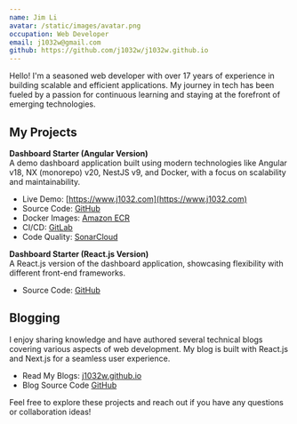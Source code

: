 ```yaml
---
name: Jim Li
avatar: /static/images/avatar.png
occupation: Web Developer
email: j1032w@gmail.com
github: https://github.com/j1032w/j1032w.github.io
---
```


Hello! I'm a seasoned web developer with over 17 years of experience in building scalable and efficient applications. My journey in tech has been fueled by a passion for continuous learning and staying at the forefront of emerging technologies.

## My Projects
**Dashboard Starter (Angular Version)**\
A demo dashboard application built using modern technologies like Angular v18, NX (monorepo) v20, NestJS v9, and Docker, with a focus on scalability and maintainability.
- Live Demo: [https://www.j1032.com](https://www.j1032.com)
- Source Code: [GitHub](https://github.com/j1032w/dashboard-starter)
- Docker Images: [Amazon ECR](https://gallery.ecr.aws/x0r2c3f9/das)
- CI/CD: [GitLab](https://gitlab.com/j1032w/dashboard-starter/-/pipelines)
- Code Quality: [SonarCloud](https://sonarcloud.io/dashboard?id=j1032w_dashboard-starter)


**Dashboard Starter (React.js Version)**\
A React.js version of the dashboard application, showcasing flexibility with different front-end frameworks.
- Source Code: [GitHub](https://github.com/j1032w/das-mono-nestjs-reactjs)


## Blogging
I enjoy sharing knowledge and have authored several technical blogs covering various aspects of web development. My blog is built with React.js and Next.js for a seamless user experience.

- Read My Blogs: [j1032w.github.io](https://j1032w.github.io) 
- Blog Source Code [GitHub](https://github.com/j1032w/j1032w.github.io) 


Feel free to explore these projects and reach out if you have any questions or collaboration ideas!
